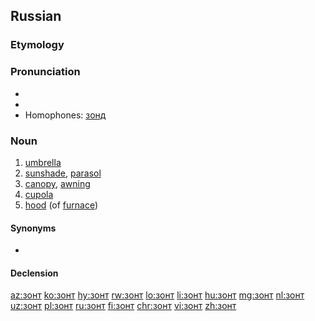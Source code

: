 ==Russian==

===Etymology===
{{back-form|зо́нтик|lang=ru}}

===Pronunciation===
* {{IPA|/zont/|lang=ru}}
* {{audio|Ru-зонт.ogg|audio|lang=ru}}
* Homophones: [[зонд]]

===Noun===
{{ru-noun|зонт|m-in}}

# [[umbrella]]
# [[sunshade]], [[parasol]]
# [[canopy]], [[awning]]
# [[cupola]]
# [[hood]] (of [[furnace]])

====Synonyms====
* {{l|ru|зонтик}}

====Declension====
{{ru-noun-table|b}}

[[az:зонт]]
[[ko:зонт]]
[[hy:зонт]]
[[rw:зонт]]
[[lo:зонт]]
[[li:зонт]]
[[hu:зонт]]
[[mg:зонт]]
[[nl:зонт]]
[[uz:зонт]]
[[pl:зонт]]
[[ru:зонт]]
[[fi:зонт]]
[[chr:зонт]]
[[vi:зонт]]
[[zh:зонт]]